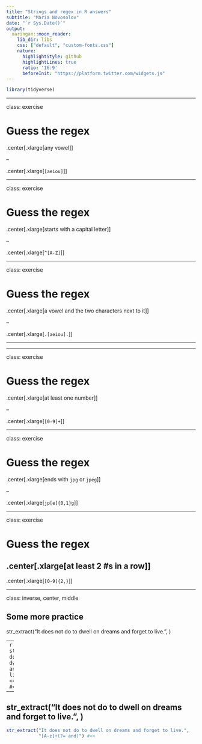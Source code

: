 ```yaml
---
title: "Strings and regex in R answers"
subtitle: "Maria Novosolov"
date: "`r Sys.Date()`"
output:
  xaringan::moon_reader:
    lib_dir: libs
    css: ["default", "custom-fonts.css"]
    nature:
      highlightStyle: github
      highlightLines: true
      ratio: '16:9'
      beforeInit: "https://platform.twitter.com/widgets.js"
---
```


```r
library(tidyverse)
```


---
  
  class: exercise

# Guess the regex

.center[.xlarge[any vowel]]

--
  
  .center[.xlarge[`[aeiou]`]]

---
  
  class: exercise

# Guess the regex

.center[.xlarge[starts with a capital letter]]

--
  
  .center[.xlarge[`^[A-Z]`]]

---
  
  class: exercise

# Guess the regex

.center[.xlarge[a vowel and the two characters next to it]]

--
  
  .center[.xlarge[`.[aeiou].`]]

---
  
  
  
  ---
  
  class: exercise

# Guess the regex

.center[.xlarge[at least one number]]

--
  
  .center[.xlarge[`[0-9]+`]]

---
  
  class: exercise

# Guess the regex

.center[.xlarge[ends with `jpg` or `jpeg`]]

--
  
  .center[.xlarge[`jp[e]{0,1}g`]]


---
  
  class: exercise

# Guess the regex

.center[.xlarge[at least 2 #s in a row]]
--
                  
.center[.xlarge[`[0-9]{2,}`]]

---

class: inverse, center, middle 
 
Some more practice
---
str_extract("It does not do to dwell on dreams and forget to live.", )

--
```r
str_extract("It does not do to dwell on dreams and forget to live.",
            "(?<=and )[A-z]+") #<<
```

---

str_extract("It does not do to dwell on dreams and forget to live.", )
--
```r
str_extract("It does not do to dwell on dreams and forget to live.",
            "[A-z]+(?= and)") #<<
```

                  